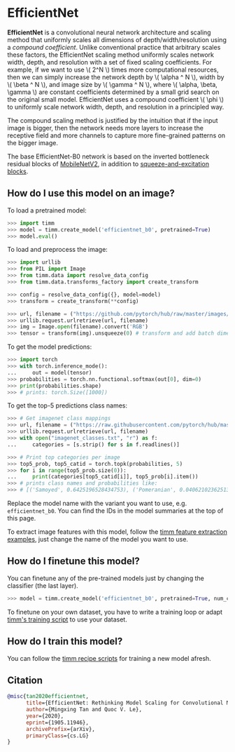 # EfficientNet

**EfficientNet** is a convolutional neural network architecture and scaling method that uniformly scales all dimensions of depth/width/resolution using a *compound coefficient*. Unlike conventional practice that arbitrary scales these factors, the EfficientNet scaling method uniformly scales network width, depth, and resolution with a set of fixed scaling coefficients. For example, if we want to use \\( 2^N \\) times more computational resources, then we can simply increase the network depth by \\( \alpha ^ N \\), width by \\( \beta ^ N \\), and image size by \\( \gamma ^ N \\), where \\( \alpha, \beta, \gamma \\) are constant coefficients determined by a small grid search on the original small model. EfficientNet uses a compound coefficient \\( \phi \\) to uniformly scale network width, depth, and resolution in a principled way.

The compound scaling method is justified by the intuition that if the input image is bigger, then the network needs more layers to increase the receptive field and more channels to capture more fine-grained patterns on the bigger image.

The base EfficientNet-B0 network is based on the inverted bottleneck residual blocks of [MobileNetV2](https://paperswithcode.com/method/mobilenetv2), in addition to [squeeze-and-excitation blocks](https://paperswithcode.com/method/squeeze-and-excitation-block).

## How do I use this model on an image?

To load a pretrained model:

```py
>>> import timm
>>> model = timm.create_model('efficientnet_b0', pretrained=True)
>>> model.eval()
```

To load and preprocess the image:

```py
>>> import urllib
>>> from PIL import Image
>>> from timm.data import resolve_data_config
>>> from timm.data.transforms_factory import create_transform

>>> config = resolve_data_config({}, model=model)
>>> transform = create_transform(**config)

>>> url, filename = ("https://github.com/pytorch/hub/raw/master/images/dog.jpg", "dog.jpg")
>>> urllib.request.urlretrieve(url, filename)
>>> img = Image.open(filename).convert('RGB')
>>> tensor = transform(img).unsqueeze(0) # transform and add batch dimension
```

To get the model predictions:

```py
>>> import torch
>>> with torch.inference_mode():
...     out = model(tensor)
>>> probabilities = torch.nn.functional.softmax(out[0], dim=0)
>>> print(probabilities.shape)
>>> # prints: torch.Size([1000])
```

To get the top-5 predictions class names:

```py
>>> # Get imagenet class mappings
>>> url, filename = ("https://raw.githubusercontent.com/pytorch/hub/master/imagenet_classes.txt", "imagenet_classes.txt")
>>> urllib.request.urlretrieve(url, filename)
>>> with open("imagenet_classes.txt", "r") as f:
...     categories = [s.strip() for s in f.readlines()]

>>> # Print top categories per image
>>> top5_prob, top5_catid = torch.topk(probabilities, 5)
>>> for i in range(top5_prob.size(0)):
...     print(categories[top5_catid[i]], top5_prob[i].item())
>>> # prints class names and probabilities like:
>>> # [('Samoyed', 0.6425196528434753), ('Pomeranian', 0.04062102362513542), ('keeshond', 0.03186424449086189), ('white wolf', 0.01739676296710968), ('Eskimo dog', 0.011717947199940681)]
```

Replace the model name with the variant you want to use, e.g. `efficientnet_b0`. You can find the IDs in the model summaries at the top of this page.

To extract image features with this model, follow the [timm feature extraction examples](../feature_extraction), just change the name of the model you want to use.

## How do I finetune this model?

You can finetune any of the pre-trained models just by changing the classifier (the last layer).

```py
>>> model = timm.create_model('efficientnet_b0', pretrained=True, num_classes=NUM_FINETUNE_CLASSES)
```
To finetune on your own dataset, you have to write a training loop or adapt [timm's training
script](https://github.com/rwightman/pytorch-image-models/blob/master/train.py) to use your dataset.

## How do I train this model?

You can follow the [timm recipe scripts](../training_script) for training a new model afresh.

## Citation

```BibTeX
@misc{tan2020efficientnet,
      title={EfficientNet: Rethinking Model Scaling for Convolutional Neural Networks},
      author={Mingxing Tan and Quoc V. Le},
      year={2020},
      eprint={1905.11946},
      archivePrefix={arXiv},
      primaryClass={cs.LG}
}
```

<!--
Type: model-index
Collections:
- Name: EfficientNet
  Paper:
    Title: 'EfficientNet: Rethinking Model Scaling for Convolutional Neural Networks'
    URL: https://paperswithcode.com/paper/efficientnet-rethinking-model-scaling-for
Models:
- Name: efficientnet_b0
  In Collection: EfficientNet
  Metadata:
    FLOPs: 511241564
    Parameters: 5290000
    File Size: 21376743
    Architecture:
    - 1x1 Convolution
    - Average Pooling
    - Batch Normalization
    - Convolution
    - Dense Connections
    - Dropout
    - Inverted Residual Block
    - Squeeze-and-Excitation Block
    - Swish
    Tasks:
    - Image Classification
    Training Data:
    - ImageNet
    ID: efficientnet_b0
    Layers: 18
    Crop Pct: '0.875'
    Image Size: '224'
    Interpolation: bicubic
  Code: https://github.com/rwightman/pytorch-image-models/blob/a7f95818e44b281137503bcf4b3e3e94d8ffa52f/timm/models/efficientnet.py#L1002
  Weights: https://github.com/rwightman/pytorch-image-models/releases/download/v0.1-weights/efficientnet_b0_ra-3dd342df.pth
  Results:
  - Task: Image Classification
    Dataset: ImageNet
    Metrics:
      Top 1 Accuracy: 77.71%
      Top 5 Accuracy: 93.52%
- Name: efficientnet_b1
  In Collection: EfficientNet
  Metadata:
    FLOPs: 909691920
    Parameters: 7790000
    File Size: 31502706
    Architecture:
    - 1x1 Convolution
    - Average Pooling
    - Batch Normalization
    - Convolution
    - Dense Connections
    - Dropout
    - Inverted Residual Block
    - Squeeze-and-Excitation Block
    - Swish
    Tasks:
    - Image Classification
    Training Data:
    - ImageNet
    ID: efficientnet_b1
    Crop Pct: '0.875'
    Image Size: '240'
    Interpolation: bicubic
  Code: https://github.com/rwightman/pytorch-image-models/blob/a7f95818e44b281137503bcf4b3e3e94d8ffa52f/timm/models/efficientnet.py#L1011
  Weights: https://github.com/rwightman/pytorch-image-models/releases/download/v0.1-weights/efficientnet_b1-533bc792.pth
  Results:
  - Task: Image Classification
    Dataset: ImageNet
    Metrics:
      Top 1 Accuracy: 78.71%
      Top 5 Accuracy: 94.15%
- Name: efficientnet_b2
  In Collection: EfficientNet
  Metadata:
    FLOPs: 1265324514
    Parameters: 9110000
    File Size: 36788104
    Architecture:
    - 1x1 Convolution
    - Average Pooling
    - Batch Normalization
    - Convolution
    - Dense Connections
    - Dropout
    - Inverted Residual Block
    - Squeeze-and-Excitation Block
    - Swish
    Tasks:
    - Image Classification
    Training Data:
    - ImageNet
    ID: efficientnet_b2
    Crop Pct: '0.875'
    Image Size: '260'
    Interpolation: bicubic
  Code: https://github.com/rwightman/pytorch-image-models/blob/a7f95818e44b281137503bcf4b3e3e94d8ffa52f/timm/models/efficientnet.py#L1020
  Weights: https://github.com/rwightman/pytorch-image-models/releases/download/v0.1-weights/efficientnet_b2_ra-bcdf34b7.pth
  Results:
  - Task: Image Classification
    Dataset: ImageNet
    Metrics:
      Top 1 Accuracy: 80.38%
      Top 5 Accuracy: 95.08%
- Name: efficientnet_b2a
  In Collection: EfficientNet
  Metadata:
    FLOPs: 1452041554
    Parameters: 9110000
    File Size: 49369973
    Architecture:
    - 1x1 Convolution
    - Average Pooling
    - Batch Normalization
    - Convolution
    - Dense Connections
    - Dropout
    - Inverted Residual Block
    - Squeeze-and-Excitation Block
    - Swish
    Tasks:
    - Image Classification
    Training Data:
    - ImageNet
    ID: efficientnet_b2a
    Crop Pct: '1.0'
    Image Size: '288'
    Interpolation: bicubic
  Code: https://github.com/rwightman/pytorch-image-models/blob/a7f95818e44b281137503bcf4b3e3e94d8ffa52f/timm/models/efficientnet.py#L1029
  Weights: https://github.com/rwightman/pytorch-image-models/releases/download/v0.1-weights/efficientnet_b3_ra2-cf984f9c.pth
  Results:
  - Task: Image Classification
    Dataset: ImageNet
    Metrics:
      Top 1 Accuracy: 80.61%
      Top 5 Accuracy: 95.32%
- Name: efficientnet_b3
  In Collection: EfficientNet
  Metadata:
    FLOPs: 2327905920
    Parameters: 12230000
    File Size: 49369973
    Architecture:
    - 1x1 Convolution
    - Average Pooling
    - Batch Normalization
    - Convolution
    - Dense Connections
    - Dropout
    - Inverted Residual Block
    - Squeeze-and-Excitation Block
    - Swish
    Tasks:
    - Image Classification
    Training Data:
    - ImageNet
    ID: efficientnet_b3
    Crop Pct: '0.904'
    Image Size: '300'
    Interpolation: bicubic
  Code: https://github.com/rwightman/pytorch-image-models/blob/a7f95818e44b281137503bcf4b3e3e94d8ffa52f/timm/models/efficientnet.py#L1038
  Weights: https://github.com/rwightman/pytorch-image-models/releases/download/v0.1-weights/efficientnet_b3_ra2-cf984f9c.pth
  Results:
  - Task: Image Classification
    Dataset: ImageNet
    Metrics:
      Top 1 Accuracy: 82.08%
      Top 5 Accuracy: 96.03%
- Name: efficientnet_b3a
  In Collection: EfficientNet
  Metadata:
    FLOPs: 2600628304
    Parameters: 12230000
    File Size: 49369973
    Architecture:
    - 1x1 Convolution
    - Average Pooling
    - Batch Normalization
    - Convolution
    - Dense Connections
    - Dropout
    - Inverted Residual Block
    - Squeeze-and-Excitation Block
    - Swish
    Tasks:
    - Image Classification
    Training Data:
    - ImageNet
    ID: efficientnet_b3a
    Crop Pct: '1.0'
    Image Size: '320'
    Interpolation: bicubic
  Code: https://github.com/rwightman/pytorch-image-models/blob/a7f95818e44b281137503bcf4b3e3e94d8ffa52f/timm/models/efficientnet.py#L1047
  Weights: https://github.com/rwightman/pytorch-image-models/releases/download/v0.1-weights/efficientnet_b3_ra2-cf984f9c.pth
  Results:
  - Task: Image Classification
    Dataset: ImageNet
    Metrics:
      Top 1 Accuracy: 82.25%
      Top 5 Accuracy: 96.11%
- Name: efficientnet_em
  In Collection: EfficientNet
  Metadata:
    FLOPs: 3935516480
    Parameters: 6900000
    File Size: 27927309
    Architecture:
    - 1x1 Convolution
    - Average Pooling
    - Batch Normalization
    - Convolution
    - Dense Connections
    - Dropout
    - Inverted Residual Block
    - Squeeze-and-Excitation Block
    - Swish
    Tasks:
    - Image Classification
    Training Data:
    - ImageNet
    ID: efficientnet_em
    Crop Pct: '0.882'
    Image Size: '240'
    Interpolation: bicubic
  Code: https://github.com/rwightman/pytorch-image-models/blob/a7f95818e44b281137503bcf4b3e3e94d8ffa52f/timm/models/efficientnet.py#L1118
  Weights: https://github.com/rwightman/pytorch-image-models/releases/download/v0.1-weights/efficientnet_em_ra2-66250f76.pth
  Results:
  - Task: Image Classification
    Dataset: ImageNet
    Metrics:
      Top 1 Accuracy: 79.26%
      Top 5 Accuracy: 94.79%
- Name: efficientnet_es
  In Collection: EfficientNet
  Metadata:
    FLOPs: 2317181824
    Parameters: 5440000
    File Size: 22003339
    Architecture:
    - 1x1 Convolution
    - Average Pooling
    - Batch Normalization
    - Convolution
    - Dense Connections
    - Dropout
    - Inverted Residual Block
    - Squeeze-and-Excitation Block
    - Swish
    Tasks:
    - Image Classification
    Training Data:
    - ImageNet
    ID: efficientnet_es
    Crop Pct: '0.875'
    Image Size: '224'
    Interpolation: bicubic
  Code: https://github.com/rwightman/pytorch-image-models/blob/a7f95818e44b281137503bcf4b3e3e94d8ffa52f/timm/models/efficientnet.py#L1110
  Weights: https://github.com/rwightman/pytorch-image-models/releases/download/v0.1-weights/efficientnet_es_ra-f111e99c.pth
  Results:
  - Task: Image Classification
    Dataset: ImageNet
    Metrics:
      Top 1 Accuracy: 78.09%
      Top 5 Accuracy: 93.93%
- Name: efficientnet_lite0
  In Collection: EfficientNet
  Metadata:
    FLOPs: 510605024
    Parameters: 4650000
    File Size: 18820005
    Architecture:
    - 1x1 Convolution
    - Average Pooling
    - Batch Normalization
    - Convolution
    - Dense Connections
    - Dropout
    - Inverted Residual Block
    - Squeeze-and-Excitation Block
    - Swish
    Tasks:
    - Image Classification
    Training Data:
    - ImageNet
    ID: efficientnet_lite0
    Crop Pct: '0.875'
    Image Size: '224'
    Interpolation: bicubic
  Code: https://github.com/rwightman/pytorch-image-models/blob/a7f95818e44b281137503bcf4b3e3e94d8ffa52f/timm/models/efficientnet.py#L1163
  Weights: https://github.com/rwightman/pytorch-image-models/releases/download/v0.1-weights/efficientnet_lite0_ra-37913777.pth
  Results:
  - Task: Image Classification
    Dataset: ImageNet
    Metrics:
      Top 1 Accuracy: 75.5%
      Top 5 Accuracy: 92.51%
-->
